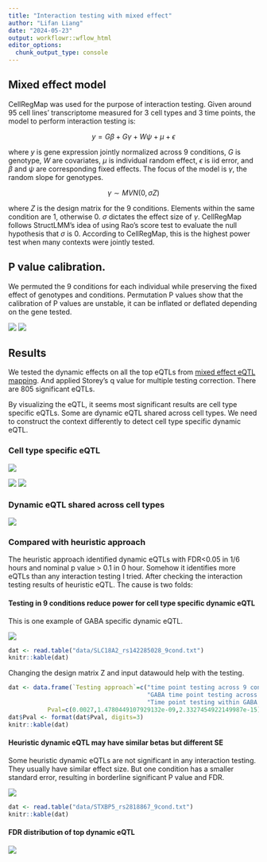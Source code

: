 ```yaml
---
title: "Interaction testing with mixed effect"
author: "Lifan Liang"
date: "2024-05-23"
output: workflowr::wflow_html
editor_options:
  chunk_output_type: console
---
```


## Mixed effect model

CellRegMap was used for the purpose of interaction testing. Given around 95 cell lines' transcriptome measured for 3 cell types and 3 time points, the model to perform interaction testing is:

$$
y = G\beta + G\gamma + W\psi + \mu + \epsilon
$$

where $y$ is gene expression jointly normalized across 9 conditions, $G$ is genotype, $W$ are covariates, $\mu$ is individual random effect, $\epsilon$ is iid error, and $\beta$ and $\psi$ are corresponding fixed effects. The focus of the model is $\gamma$, the random slope for genotypes.

$$
\gamma \sim MVN(0,\sigma Z)
$$

where $Z$ is the design matrix for the 9 conditions. Elements within the same condition are 1, otherwise 0. $\sigma$ dictates the effect size of $\gamma$. CellRegMap follows StructLMM's idea of using Rao's score test to evaluate the null hypothesis that $\sigma$ is 0. According to CellRegMap, this is the highest power test when many contexts were jointly tested.

## P value calibration.

We permuted the 9 conditions for each individual while preserving the fixed effect of genotypes and conditions. Permutation P values show that the calibration of P values are unstable, it can be inflated or deflated depending on the gene tested.

![](assets/ADAM10_interaction_permP.png)
![](assets/TSNK9_interaction_permP.png)

## Results

We tested the dynamic effects on all the top eQTLs from [mixed effect eQTL mapping](eQTL_glimix.html). And applied Storey's q value for multiple testing correction. There are 805 significant eQTLs. 

By visualizing the eQTL, it seems most significant results are cell type specific eQTLs. Some are dynamic eQTL shared across cell types. We need to construct the context differently to detect cell type specific dynamic eQTL.

### Cell type specific eQTL

![](assets/SYK_9cond.png)

![](assets/GNAT3_9cond.png)
![](assets/SMAD3_9cond.png)

### Dynamic eQTL shared across cell types

![](assets/ADAM10_9cond.png)

### Compared with heuristic approach

The heuristic approach identified dynamic eQTLs with FDR<0.05 in 1/6 hours and nominal p value > 0.1 in 0 hour. Somehow it identifies more eQTLs than any interaction testing I tried. After checking the interaction testing results of heuristic eQTL. The cause is two folds:

#### Testing in 9 conditions reduce power for cell type specific dynamic eQTL

This is one example of GABA specific dynamic eQTL.

![](assets/example_celltype_specific_dynamic.png)

```r
dat <- read.table("data/SLC18A2_rs142285028_9cond.txt")
knitr::kable(dat)
```

Changing the design matrix Z and input datawould help with the testing.

```r
dat <- data.frame(`Testing approach`=c("time point testing across 9 conditions",
                                       "GABA time point testing across 9 condition",
                                       "Time point testing within GABA samples"),
           Pval=c(0.0027,1.4780449107929132e-09,2.3327454922149987e-15))
dat$Pval <- format(dat$Pval, digits=3)
knitr::kable(dat)
```





#### Heuristic dynamic eQTL may have similar betas but different SE

Some heuristic dynamic eQTLs are not significant in any interaction testing. They usually have similar effect size. But one condition has a smaller standard error, resulting in borderline significant P value and FDR.

![](assets/example_smallSE.png)

```r
dat <- read.table("data/STXBP5_rs2818867_9cond.txt")
knitr::kable(dat)
```


#### FDR distribution of top dynamic eQTL

![](assets/heuristic_dynamic_FDR_hist.png)




